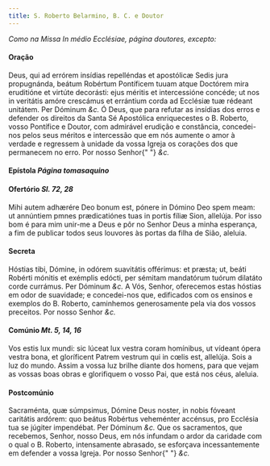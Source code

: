 ```yaml
---
title: S. Roberto Belarmino, B. C. e Doutor
---
```


<em>Como na Missa In médio Ecclésiae, página doutores, excepto:</em>

#### Oração

<div class="grid grid-cols-2 gap-5">
  <span class="text-justify">
    Deus, qui ad errórem insídias repelléndas et apostólicæ Sedis jura
    propugnánda, beátum Robértum Pontíficem tuuam atque Doctórem mira eruditióne
    et virtúte decorásti: ejus méritis et intercessióne concéde; ut nos in
    veritátis amóre crescámus et errántium corda ad Ecclésiæ tuæ rédeant
    unitátem. Per Dóminum <em>&c.</em>
  </span>
  <span class="text-justify">
    Ó Deus, que para refutar as insídias dos erros e defender os direitos da
    Santa Sé Apostólica enriquecestes o B. Roberto, vosso Pontífice e Doutor,
    com admirável erudição e constância, concedei-nos pelos seus méritos e
    intercessão que em nós aumente o amor à verdade e regressem à unidade da
    vossa Igreja os corações dos que permanecem no erro. Por nosso Senhor{" "}
    <em>&c.</em>
  </span>
</div>

#### Epístola <em>Página tomasaquino</em>

#### Ofertório <em>Sl. 72, 28</em>

<div class="grid grid-cols-2 gap-5">
  <span class="text-justify">
    Mihi autem adhærére Deo bonum est, pónere in Dómino Deo spem meam: ut
    annúntiem pmnes prædicatiónes tuas in portis fíliæ Sion, allelúja.
  </span>
  <span class="text-justify">
    Por isso bom é para mim unir-me a Deus e pôr no Senhor Deus a minha
    esperança, a fim de publicar todos seus louvores às portas da filha de Sião,
    aleluia.
  </span>
</div>

#### Secreta

<div class="grid grid-cols-2 gap-5">
  <span class="text-justify">
    Hóstias tibi, Dómine, in odórem suavitátis offérimus: et præsta; ut, beáti
    Robérti mónitis et exémplis edócti, per sémitam mandatórum tuórum dilatáto
    corde currámus. Per Dóminum <em>&c.</em>
  </span>
  <span class="text-justify">
    A Vós, Senhor, oferecemos estas hóstias em odor de suavidade; e concedei-nos
    que, edificados com os ensinos e exemplos do B. Roberto, caminhemos
    generosamente pela via dos vossos preceitos. Por nosso Senhor <em>&c.</em>
  </span>
</div>

#### Comúnio <em>Mt. 5, 14, 16</em>

<div class="grid grid-cols-2 gap-5">
  <span class="text-justify">
    Vos estis lux mundi: sic lúceat lux vestra coram homínibus, ut vídeant ópera
    vestra bona, et gloríficent Patrem vestrum qui in cœlis est, allelúja.
  </span>
  <span class="text-justify">
    Sois a luz do mundo. Assim a vossa luz brilhe diante dos homens, para que
    vejam as vossas boas obras e glorifiquem o vosso Pai, que está nos céus,
    aleluia.
  </span>
</div>

#### Postcomúnio

<div class="grid grid-cols-2 gap-5">
  <span class="text-justify">
    Sacraménta, quæ súmpsimus, Dómine Deus noster, in nobis fóveant caritátis
    ardórem: quo beátus Robértus veheménter accénsus, pro Ecclésia tua se
    júgiter impendébat. Per Dóminum <em>&c.</em>
  </span>
  <span class="text-justify">
    Que os sacramentos, que recebemos, Senhor, nosso Deus, em nós infundam o
    ardor da caridade com o qual o B. Roberto, intensamente abrasado, se
    esforçava incessantemente em defender a vossa Igreja. Por nosso Senhor{" "}
    <em>&c.</em>
  </span>
</div>

